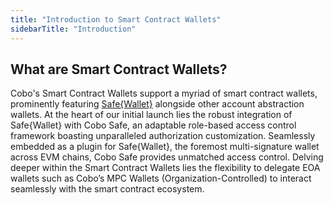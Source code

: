 ```yaml
---
title: "Introduction to Smart Contract Wallets"
sidebarTitle: "Introduction"
---
```


## What are Smart Contract Wallets?

Cobo's Smart Contract Wallets support a myriad of smart contract wallets, prominently featuring [Safe&#123;Wallet&#125;](https://safe.global/wallet) alongside other account abstraction wallets. At the heart of our initial launch lies the robust integration of Safe&#123;Wallet&#125; with Cobo Safe, an adaptable role-based access control framework boasting unparalleled authorization customization. Seamlessly embedded as a plugin for Safe&#123;Wallet&#125;, the foremost multi-signature wallet across EVM chains, Cobo Safe provides unmatched access control. Delving deeper within the Smart Contract Wallets lies the flexibility to delegate EOA wallets such as Cobo’s MPC Wallets (Organization-Controlled) to interact seamlessly with the smart contract ecosystem.